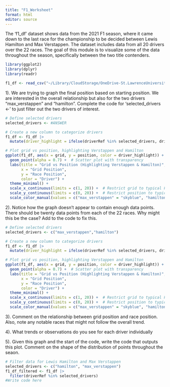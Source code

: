 ```yaml
---
title: "F1_Worksheet"
format: html
editor: source
---
```


The 'f1_df' dataset shows data from the 2021 F1 season, where it came down to the last race for the championship to be decided between Lewis Hamilton and Max Verstappen. The dataset includes data from all 20 drivers over the 22 races. The goal of this module is to visualize some of the data throughout the season, specifically between the two title contenders.

```r
library(ggplot2)
library(dplyr)
library(readr)

f1_df <- read_csv("~/Library/CloudStorage/OneDrive-St.LawrenceUniversity/St. Lawrence/github/stat_289_score/cgartner/F1/Module/f1_results.csv")
```

1). We are trying to graph the final position based on starting position. We are interested in the overall relationship but also for the two drivers "max_verstappen" and "hamilton". Complete the code for 'selected_drivers \<-' to just filter out the two drivers of interest.

```r
# Define selected drivers
selected_drivers <- #ANSWER

# Create a new column to categorize drivers
f1_df <- f1_df |> 
  mutate(driver_highlight = ifelse(driverRef %in% selected_drivers, driverRef, "Other"))

# Plot grid vs position, highlighting Verstappen and Hamilton
ggplot(f1_df, aes(x = grid, y = position, color = driver_highlight)) +  
  geom_point(alpha = 0.7) +  # Scatter plot with transparency  
  labs(title = "Grid vs Position (Highlighting Verstappen & Hamilton)",  
       x = "Grid Position",  
       y = "Race Position",  
       color = "Driver") +  
  theme_minimal() +  
  scale_x_continuous(limits = c(1, 20)) +  # Restrict grid to typical F1 positions (1 to 20)  
  scale_y_continuous(limits = c(0, 20)) +  # Restrict position to typical race positions (0 to 20)  
  scale_color_manual(values = c("max_verstappen" = "skyblue", "hamilton" = "red", "Other" = "gray"))  # Assign colors

```

2). Notice how the graph doesn't appear to contain enough data points. There should be twenty data points from each of the 22 races. Why might this be the case? Add to the code to fix this.

```r
# Define selected drivers
selected_drivers <- c("max_verstappen","hamilton")

# Create a new column to categorize drivers
f1_df <- f1_df |> 
  mutate(driver_highlight = ifelse(driverRef %in% selected_drivers, driverRef, "Other"))

# Plot grid vs position, highlighting Verstappen and Hamilton
ggplot(f1_df, aes(x = grid, y = position, color = driver_highlight)) +  
  geom_point(alpha = 0.7) +  # Scatter plot with transparency  
  labs(title = "Grid vs Position (Highlighting Verstappen & Hamilton)",  
       x = "Grid Position",  
       y = "Race Position",  
       color = "Driver") +  
  theme_minimal() +  
  scale_x_continuous(limits = c(1, 20)) +  # Restrict grid to typical F1 positions (1 to 20)  
  scale_y_continuous(limits = c(0, 20)) +  # Restrict position to typical race positions (0 to 20)  
  scale_color_manual(values = c("max_verstappen" = "skyblue", "hamilton" = "red", "Other" = "gray"))  # Assign colors
```

3). Comment on the relationship between grid position and race position. Also, note any notable races that might not follow the overall trend.

4). What trends or observations do you see for each driver individually

5). Given this graph and the start of the code, write the code that outputs this plot. Comment on the shape of the distribution of points throughout the seaon.

```r
# Filter data for Lewis Hamilton and Max Verstappen
selected_drivers <- c("hamilton", "max_verstappen")
f1_df_filtered <- f1_df |>
  filter(driverRef %in% selected_drivers)
#Write code here

```
